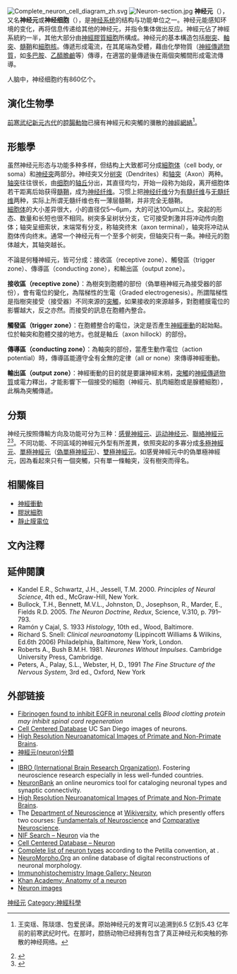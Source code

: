 {{medref}}
{{神經元結構圖|神經元}}
[[File:Complete_neuron_cell_diagram_zh.svg|thumb]]
[[File:Neuron-section.jpg|thumb]]
'''神经元'''（{{lang-en|neuron}}），又名'''神经元'''或'''神经细胞'''（{{lang-en|nerve cell}}），是[[神经系统|神经系统]]的结构与功能单位之一。神经元能感知环境的变化，再将信息传递给其他的神经元，并指令集体做出反应。神經元佔了神經系統約一半，其他大部分由[[神經膠質細胞|神經膠質細胞]]所構成。神经元的基本構造包括[[樹突|樹突]]、[[軸突|軸突]]、[[髓鞘|髓鞘]]和[[細胞核|細胞核]]。傳遞形成電流，在其尾端為受體，藉由化學物質（[[神經傳遞物質|神經傳遞物質]]，如[[多巴胺|多巴胺]]、[[乙醯膽鹼|乙醯膽鹼]]等）傳導，在適當的量傳遞後在兩個突觸間形成電流傳導。

人脑中，神经细胞约有860亿个。

== 演化生物學 ==
[[前寒武纪|前寒武纪]][[新元古代|新元古代]]的[[腔腸動物|腔腸動物]]已擁有神經元和突觸的瀰散的[[生物神经网络|神經網絡]]<ref name="我即我脑">{{cite book | title={{link-nl|我即我脑|Wij zijn ons brein}}：从子宫中孕育，于阿尔茨海默综合症中消亡 | publisher=中国人民大学出版社 | author={{link-nl|迪克·斯瓦伯|Dick Swaab}} | year=2011 | location=北京 | pages=321}} 王奕瑶、陈琰璟、包爱民译。原始神经元的发育可以追溯到6.5 亿到5.43 亿年前的前寒武纪时代。在那时，腔肠动物已经拥有包含了真正神经元和突触的弥散的神经网络。</ref>。

== 形態學 ==
虽然神经元形态与功能多种多样，但结构上大致都可分成[[細胞体|細胞体]]（cell body, or soma）和[[神经突|神经突]]两部分。神经突又分[[树突|树突]]（Dendrites）和[[轴突|轴突]]（Axon）两种。[[轴突|轴突]]往往很长，由[[细胞|细胞]]的[[轴丘|轴丘]]分出，其直径均匀，开始一段称为始段，离开细胞体若干距离后始获得[[髓鞘|髓鞘]]，成为[[神经纤维|神经纤维]]。习惯上把[[神经纤维|神经纤维]]分为[[有髓纤维|有髓纤维]]与[[无髓纤维|无髓纤维]]两种，实际上所谓无髓纤维也有一薄层髓鞘，并非完全无髓鞘。<br />
[[細胞体|細胞体]]的大小差异很大，小的直径仅5～6μm，大的可达100μm以上。突起的形态、数量和长短也很不相同。树突多呈树状分支，它可接受刺激并将冲动传向胞体；轴突呈细索状，末端常有分支，称轴突终末（axon terminal），轴突将冲动从胞体传向终末。通常一个神经元有一个至多个树突，但轴突只有一条。神经元的胞体越大，其轴突越长。

不論是何種神經元，皆可分成：接收區（receptive zone）、觸發區（trigger zone）、傳導區（conducting zone），和輸出區（output zone）。

'''接收區（receptive zone）'''：為樹突到胞體的部份（偽單極神經元為接受器的部份），會有電位的變化，為階梯性的生電（Graded electrogenesis）。所謂階梯性是指樹突接受（接受器）不同來源的[[突触|突觸]]，如果接收的來源越多，對胞體膜電位的影響越大，反之亦然。而接受的訊息在胞體內整合。

'''觸發區（trigger zone）'''：在胞體整合的電位，決定是否產生[[神經衝動|神經衝動]]的起始點。位於軸突和胞體交接的地方。也就是軸丘（axon hillock）的部份。

'''傳導區（conducting zone）'''：為軸突的部份，當產生動作電位（action potential）時，傳導區能遵守全有全無的定律（all or none）來傳導神經衝動。

'''輸出區（output zone）'''：神經衝動的目的就是要讓神經末梢，[[突觸|突觸]]的[[神經傳遞物質|神經傳遞物質]]或電力釋出，才能影響下一個接受的細胞（神經元、肌肉細胞或是腺體細胞），此稱為突觸傳遞。

== 分類 ==
神经元按照傳輸方向及功能可分为三种：[[感覺神經元|感覺神經元]]、[[运动神经元|运动神经元]]、[[聯絡神經元|聯絡神經元]]<ref>{{Cite web|title=Types of neurons|url=https://qbi.uq.edu.au/brain/brain-anatomy/types-neurons|accessdate=2021-02-20|date=2017-11-09|work=|publisher=[[昆士兰大学|昆士兰大学]]|language=en|archive-date=2021-04-22|archive-url=https://web.archive.org/web/20210422215521/https://qbi.uq.edu.au/brain/brain-anatomy/types-neurons|dead-url=no}}</ref><ref>{{Cite web|title=NEURON STRUCTURE AND CLASSIFICATION|url=https://content.byui.edu/file/a236934c-3c60-4fe9-90aa-d343b3e3a640/1/module6/readings/neuron_structure.html|accessdate=2021-02-20|work=|publisher=[[杨百翰大学|杨百翰大学]]|language=en|archive-date=2021-03-21|archive-url=https://web.archive.org/web/20210321122440/https://content.byui.edu/file/a236934c-3c60-4fe9-90aa-d343b3e3a640/1/module6/readings/neuron_structure.html|dead-url=no}}</ref>。不同功能、不同區域的神經元外型有所差異，依照突起的多寡分成[[多極神經元|多極神經元]]、[[單極神經元|單極神經元]]（[[假单极神经元|偽單極神經元]]）、[[雙極神經元|雙極神經元]]。如感覺神經元中的偽單極神經元，因為看起來只有一個突觸，只有單一條軸突，沒有樹突而得名。

== 相關條目 ==
* [[神經衝動|神經衝動]]
* [[神經膠質細胞|膠狀細胞]]
* [[靜息電位|靜止膜電位]]

== 文內注釋 ==
{{reflist}}

==延伸閱讀==
{{refbegin|2}}
* Kandel E.R., Schwartz, J.H., Jessell, T.M. 2000. ''Principles of Neural Science'', 4th ed., McGraw-Hill, New York.
* Bullock, T.H., Bennett, M.V.L., Johnston, D., Josephson, R., Marder, E., Fields R.D. 2005. ''The Neuron Doctrine, Redux'', Science, V.310, p. 791–793.
* Ramón y Cajal, S. 1933 ''Histology'', 10th ed., Wood, Baltimore.
* Richard S. Snell: ''Clinical neuroanatomy'' (Lippincott Williams & Wilkins, Ed.6th 2006) Philadelphia, Baltimore, New York, London. {{ISBN|978-963-226-293-2}}
* Roberts A., Bush B.M.H. 1981. ''Neurones Without Impulses''. Cambridge University Press, Cambridge.
* Peters, A., Palay, S.L., Webster, H, D., 1991 ''The Fine Structure of the Nervous System'', 3rd ed., Oxford, New York
{{refend}}

== 外部链接 ==
{{commonscat|neuroscience}}
{{sisterlinks|d=Q43054|n=no|b=Human_Anatomy/The_Neuron|v=no|voy=no|wikt=neuron|m=no|mw=no|s=no|species=no}}
* [http://www.eurekalert.org/pub_releases/2007-07/uoc--bcp070307.php Fibrinogen found to inhibit EGFR in neuronal cells] {{Wayback|url=http://www.eurekalert.org/pub_releases/2007-07/uoc--bcp070307.php |date=20210413061840 }} ''Blood clotting protein may inhibit spinal cord regeneration'' 
* [https://web.archive.org/web/20070813131941/https://ccdb.ucsd.edu/CCDB/index.shtml Cell Centered Database] UC San Diego images of neurons.
* [https://web.archive.org/web/20190621124504/http://brainmaps.org/ High Resolution Neuroanatomical Images of Primate and Non-Primate Brains].
* [http://smallcollation.blogspot.com/2013/05/neuron_7.html 神經元(neuron)分類] {{Wayback|url=http://smallcollation.blogspot.com/2013/05/neuron_7.html |date=20210413061848 }}
*{{DMOZ|Science/Biology/Neurobiology/|Neurobiology}}
* [https://web.archive.org/web/20130425202653/http://ibro.info/ IBRO (International Brain Research Organization)]. Fostering neuroscience research especially in less well-funded countries.
* [http://NeuronBank.org NeuronBank] {{Wayback|url=http://neuronbank.org/ |date=20210413061850 }} an online neuromics tool for cataloging neuronal types and synaptic connectivity.
* [https://web.archive.org/web/20190621124504/http://brainmaps.org/ High Resolution Neuroanatomical Images of Primate and Non-Primate Brains].
* The [[v:Topic:Neuroscience|Department of Neuroscience]] at [[v:|Wikiversity]], which presently offers two courses: [[v:Fundamentals_of_Neuroscience|Fundamentals of Neuroscience]] and [[v:Comparative_Neuroscience|Comparative Neuroscience]].
* [https://www.neuinfo.org/mynif/search.php?q=Neuron&t=data&s=cover&b=0&r=20 NIF Search – Neuron] {{Wayback|url=https://www.neuinfo.org/mynif/search.php?q=Neuron&t=data&s=cover&b=0&r=20 |date=20150122215813 }} via the {{tsl|en|Neuroscience Information Framework|}}
* [https://web.archive.org/web/20110813070057/http://ccdb.ucsd.edu/sand/main?event=showMPByType&typeid=0&start=1&pl=y Cell Centered Database – Neuron]
* [http://neurolex.org/wiki/Category:Neuron Complete list of neuron types] {{Wayback|url=http://neurolex.org/wiki/Category:Neuron |date=20210224034814 }} according to the Petilla convention, at {{tsl|en|NeuroLex|}}.
* [http://NeuroMorpho.org NeuroMorpho.Org] {{Wayback|url=http://neuromorpho.org/ |date=20210415074441 }} an online database of digital reconstructions of neuronal morphology.
* [https://web.archive.org/web/20111008142032/http://www.immunoportal.com/modules.php?name=gallery2&g2_view=keyalbum.KeywordAlbum&g2_keyword=Neuron Immunohistochemistry Image Gallery: Neuron]
* [https://www.khanacademy.org/science/biology/human-biology/neuron-nervous-system/v/anatomy-of-a-neuron Khan Academy: Anatomy of a neuron] {{Wayback|url=https://www.khanacademy.org/science/biology/human-biology/neuron-nervous-system/v/anatomy-of-a-neuron |date=20210422030354 }}
* [http://www.histology-world.com/photoalbum/thumbnails.php?album=96 Neuron images] {{Wayback|url=http://www.histology-world.com/photoalbum/thumbnails.php?album=96 |date=20210225071127 }}

{{Nervous tissue}}
{{Portal bar|生物学|醫學|神经科学}}

{{Authority control}}
[[Category:神经元|]]
[[Category:神經科學|Category:神經科學]]
